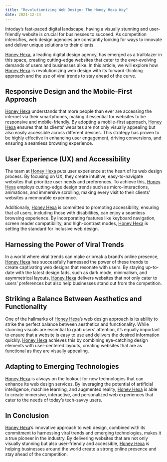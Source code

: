```yaml
---
title: "Revolutionizing Web Design: The Honey Hexa Way"
date: 2021-12-24
---
```


Intoday’s fast-paced digital landscape, having a visually stunning and user-friendly website is crucial for businesses to succeed. As competition intensifies, web design agencies are constantly looking for ways to innovate and deliver unique solutions to their clients. 

[Honey Hexa](https://honeyhexa.com "Honey Hexa"), a leading digital design agency, has emerged as a trailblazer in this space, creating cutting-edge websites that cater to the ever-evolving demands of users and businesses alike. In this article, we will explore how [Honey Hexa](https://honeyhexa.com "Honey Hexa") is revolutionizing web design with its forward-thinking approach and the use of viral trends to stay ahead of the curve.

## Responsive Design and the Mobile-First Approach

[Honey Hexa](https://honeyhexa.com "Honey Hexa") understands that more people than ever are accessing the internet via their smartphones, making it essential for websites to be responsive and mobile-friendly. By adopting a mobile-first approach, [Honey Hexa](https://honeyhexa.com "Honey Hexa") ensures that its clients’ websites are not only visually appealing but also easily accessible across different devices. This strategy has proven to be highly effective in enhancing user engagement, driving conversions, and ensuring a seamless browsing experience.

## User Experience (UX) and Accessibility

The team at [Honey Hexa](https://honeyhexa.com "Honey Hexa") puts user experience at the heart of its web design process. By focusing on UX, they create intuitive, easy-to-navigate websites that prioritize user needs and preferences. To achieve this, [Honey Hexa](https://honeyhexa.com "Honey Hexa") employs cutting-edge design trends such as micro-interactions, animations, and immersive scrolling, making every visit to their clients’ websites a memorable experience.

Additionally, [Honey Hexa](https://honeyhexa.com "Honey Hexa") is committed to promoting accessibility, ensuring that all users, including those with disabilities, can enjoy a seamless browsing experience. By incorporating features like keyboard navigation, screen reader compatibility, and high-contrast modes, [Honey Hexa](https://honeyhexa.com "Honey Hexa") is setting the standard for inclusive web design.

## Harnessing the Power of Viral Trends

In a world where viral trends can make or break a brand’s online presence, [Honey Hexa](https://honeyhexa.com "Honey Hexa") has successfully harnessed the power of these trends to create captivating web designs that resonate with users. By staying up-to-date with the latest design fads, such as dark mode, minimalism, and asymmetrical layouts, [Honey Hexa](https://honeyhexa.com "Honey Hexa") delivers websites that not only cater to users’ preferences but also help businesses stand out from the competition.

## Striking a Balance Between Aesthetics and Functionality

One of the hallmarks of [Honey Hexa](https://honeyhexa.com "Honey Hexa")’s web design approach is its ability to strike the perfect balance between aesthetics and functionality. While stunning visuals are essential to grab users’ attention, it’s equally important to ensure that a website is easy to use and delivers the desired information quickly. [Honey Hexa](https://honeyhexa.com "Honey Hexa") achieves this by combining eye-catching design elements with user-centered layouts, creating websites that are as functional as they are visually appealing.

## Adapting to Emerging Technologies

[Honey Hexa](https://honeyhexa.com "Honey Hexa") is always on the lookout for new technologies that can enhance its web design services. By leveraging the potential of artificial intelligence, machine learning, and augmented reality, [Honey Hexa](https://honeyhexa.com "Honey Hexa") is able to create immersive, interactive, and personalized web experiences that cater to the needs of today’s tech-savvy users.

## In Conclusion

[Honey Hexa](https://honeyhexa.com "Honey Hexa")’s innovative approach to web design, combined with its commitment to harnessing viral trends and emerging technologies, makes it a true pioneer in the industry. By delivering websites that are not only visually stunning but also user-friendly and accessible, [Honey Hexa](https://honeyhexa.com "Honey Hexa") is helping businesses around the world create a strong online presence and stay ahead of the competition.